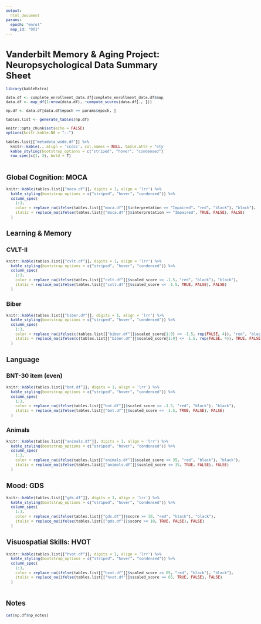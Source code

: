 ```yaml
---
output:
  html_document
params:
  epoch: "enrol"
  map_id: "001"
---
```


<style type="text/css">
  body{
    font-size:  9pt;
  }
  h1{
    font-size: 18pt;
  }
  h2{
    font-size: 14pt;
  }
  h3,h4,h5,h6{
    font-size: 12pt;
  }
</style>

# Vanderbilt Memory & Aging Project: Neuropsychological Data Summary Sheet

```r
library(kableExtra)

data.df <- complete_enrollment_data.df[complete_enrollment_data.df$map_id == params$map_id, ]
data.df <- map_df(1:nrow(data.df), ~compute_scores(data.df[., ]))

np.df <- data.df[data.df$epoch == params$epoch, ]

tables.list <- generate_tables(np.df)

knitr::opts_chunk$set(echo = FALSE)
options(knitr.kable.NA = "--")
```

```r
tables.list[["metadata_wide.df"]] %>%
  knitr::kable(., align = 'ccccc', col.names = NULL, table.attr = "style='width:90%;'") %>% 
  kable_styling(bootstrap_options = c("striped", "hover", "condensed")) %>%
  row_spec(c(1, 3), bold = T)
```

:::: {style="display: flex; justify-content: space-evenly;"}

::: {style="padding: 1pt;"}

## Global Cognition: MOCA

```r
knitr::kable(tables.list[["moca.df"]], digits = 1, align = 'lrr') %>% 
  kable_styling(bootstrap_options = c("striped", "hover", "condensed")) %>%
  column_spec(
    1:3, 
    color = replace_na(ifelse(tables.list[["moca.df"]]$interpretation == "Impaired", "red", "black"), "black"),
    italic = replace_na(ifelse(tables.list[["moca.df"]]$interpretation == "Impaired", TRUE, FALSE), FALSE)
  )
```

## Learning & Memory

### CVLT-II

```r
knitr::kable(tables.list[["cvlt.df"]], digits = 1, align = 'lrr') %>% 
  kable_styling(bootstrap_options = c("striped", "hover", "condensed")) %>%
  column_spec(
    1:3, 
    color = replace_na(ifelse(tables.list[["cvlt.df"]]$scaled_score <= -1.5, "red", "black"), "black"),
    italic = replace_na(ifelse(tables.list[["cvlt.df"]]$scaled_score <= -1.5, TRUE, FALSE), FALSE)
  )
```

### Biber

```r
knitr::kable(tables.list[["biber.df"]], digits = 1, align = 'lrr') %>% 
  kable_styling(bootstrap_options = c("striped", "hover", "condensed")) %>%
  column_spec(
    1:3, 
    color = replace_na(ifelse(c(tables.list[["biber.df"]]$scaled_score[1:9] <= -1.5, rep(FALSE, 4)), "red", "black"), "black"),
    italic = replace_na(ifelse(c(tables.list[["biber.df"]]$scaled_score[1:9] <= -1.5, rep(FALSE, 4)), TRUE, FALSE), FALSE)
  )
```

## Language

### BNT-30 item (even)

```r
knitr::kable(tables.list[["bnt.df"]], digits = 1, align = 'lrr') %>% 
  kable_styling(bootstrap_options = c("striped", "hover", "condensed")) %>%
  column_spec(
    1:3, 
    color = replace_na(ifelse(tables.list[["bnt.df"]]$scaled_score <= -1.5, "red", "black"), "black"),
    italic = replace_na(ifelse(tables.list[["bnt.df"]]$scaled_score <= -1.5, TRUE, FALSE), FALSE)
  )
```

### Animals

```r
knitr::kable(tables.list[["animals.df"]], digits = 1, align = 'lrr') %>% 
  kable_styling(bootstrap_options = c("striped", "hover", "condensed")) %>%
  column_spec(
    1:3, 
    color = replace_na(ifelse(tables.list[["animals.df"]]$scaled_score <= 35, "red", "black"), "black"),
    italic = replace_na(ifelse(tables.list[["animals.df"]]$scaled_score <= 35, TRUE, FALSE), FALSE)
  )
```

## Mood: GDS

```r
knitr::kable(tables.list[["gds.df"]], digits = 1, align = 'lrr') %>% 
  kable_styling(bootstrap_options = c("striped", "hover", "condensed")) %>%
  column_spec(
    1:3, 
    color = replace_na(ifelse(tables.list[["gds.df"]]$score >= 10, "red", "black"), "black"),
    italic = replace_na(ifelse(tables.list[["gds.df"]]$score >= 10, TRUE, FALSE), FALSE)
  )
```

## Visuospatial Skills: HVOT

```r
knitr::kable(tables.list[["hvot.df"]], digits = 1, align = 'lrr') %>% 
  kable_styling(bootstrap_options = c("striped", "hover", "condensed")) %>%
  column_spec(
    1:3, 
    color = replace_na(ifelse(tables.list[["hvot.df"]]$scaled_score >= 65, "red", "black"), "black"),
    italic = replace_na(ifelse(tables.list[["hvot.df"]]$scaled_score >= 65, TRUE, FALSE), FALSE)
  )
```

:::

::: {style="padding: 1pt;"}

## Attention/Executive Functioning/Information Processing

### DKEFS: Trail Making Test

```r
knitr::kable(tables.list[["dkefs_trail.df"]], digits = 1, align = 'lrr') %>% 
  kable_styling(bootstrap_options = c("striped", "hover", "condensed")) 
  # column_spec(
  #   1:3, 
  #   color = ifelse(tables.list[["dkefs_trail.df"]]$scaled_score <= 5, "red", "black"),
  #   italic = ifelse(tables.list[["dkefs_trail.df"]]$scaled_score <= 5, TRUE, FALSE)
  # )
```

### DKEFS: Color-Word

```r
knitr::kable(tables.list[["dkefs_color.df"]], digits = 1, align = 'lrr') %>% 
  kable_styling(bootstrap_options = c("striped", "hover", "condensed"))
```

### COWA

```r
knitr::kable(tables.list[["cowa.df"]], digits = 1, align = 'lrr') %>% 
  kable_styling(bootstrap_options = c("striped", "hover", "condensed"))
```

### Tower Test

```r
knitr::kable(tables.list[["tower.df"]], digits = 1, align = 'lrr') %>% 
  kable_styling(bootstrap_options = c("striped", "hover", "condensed"))
```

### Digit Symbol Coding

```r
knitr::kable(tables.list[["digit_symbol.df"]], digits = 1, align = 'lrr') %>% 
  kable_styling(bootstrap_options = c("striped", "hover", "condensed"))
```

### Mental Control

```r
knitr::kable(tables.list[["mc1.df"]], digits = 2, align = 'lrrrr') %>% 
  kable_styling(bootstrap_options = c("striped", "hover", "condensed"))
```

```r
knitr::kable(tables.list[["mc2.df"]], digits = 2, align = 'lrr') %>% 
  kable_styling(bootstrap_options = c("striped", "hover", "condensed"))
```

### WMS-IV Symbol Span

```r
knitr::kable(tables.list[["symbol_span.df"]], digits = 1, align = 'lrr') %>% 
  kable_styling(bootstrap_options = c("striped", "hover", "condensed"))
```

:::

::::

## Notes

```r
cat(np.df$np_notes)
```
